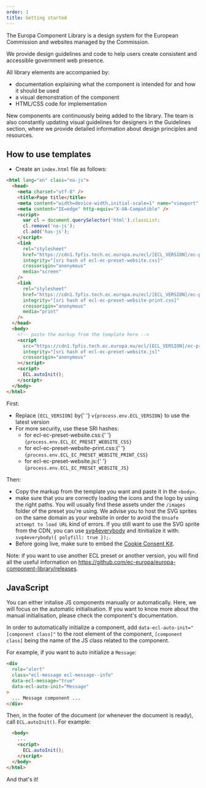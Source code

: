 ```yaml
---
order: 1
title: Getting started
---
```


The Europa Component Library is a design system for the European Commission and websites managed by the Commission.

We provide design guidelines and code to help users create consistent and accessible government web presence.

All library elements are accompanied by:

- documentation explaining what the component is intended for and how it should be used
- a visual demonstration of the component
- HTML/CSS code for implementation

New components are continuously being added to the library. The team is also constantly updating visual guidelines for designers in the Guidelines section, where we provide detailed information about design principles and resources.

## How to use templates

- Create an `index.html` file as follows:

```html
<html lang="en" class="no-js">
  <head>
    <meta charset="utf-8" />
    <title>Page title</title>
    <meta content="width=device-width,initial-scale=1" name="viewport" />
    <meta content="IE=edge" http-equiv="X-UA-Compatible" />
    <script>
      var cl = document.querySelector('html').classList;
      cl.remove('no-js');
      cl.add('has-js');
    </script>
    <link
      rel="stylesheet"
      href="https://cdn1.fpfis.tech.ec.europa.eu/ecl/[ECL_VERSION]/ec-preset-website/styles/ecl-ec-preset-website.css"
      integrity="[sri hash of ecl-ec-preset-website.css]"
      crossorigin="anonymous"
      media="screen"
    />
    <link
      rel="stylesheet"
      href="https://cdn1.fpfis.tech.ec.europa.eu/ecl/[ECL_VERSION]/ec-preset-website/styles/ecl-ec-preset-website-print.css"
      integrity="[sri hash of ecl-ec-preset-website-print.css]"
      crossorigin="anonymous"
      media="print"
    />
  </head>
  <body>
    <!-- paste the markup from the template here -->
    <script
      src="https://cdn1.fpfis.tech.ec.europa.eu/ecl/[ECL_VERSION]/ec-preset-website/scripts/ecl-ec-preset-website.js"
      integrity="[sri hash of ecl-ec-preset-website.js]"
      crossorigin="anonymous"
    ></script>
    <script>
      ECL.autoInit();
    </script>
  </body>
</html>
```

First:

<ul>
  <li>
    Replace <code>[ECL_VERSION]</code> by{' '}
    <code>v{process.env.ECL_VERSION}</code> to use the latest version
  </li>
  <li>
    For more security, use these SRI hashes:
    <ul>
      <li>
        for ecl-ec-preset-website.css:{' '}
        <code>{process.env.ECL_EC_PRESET_WEBSITE_CSS}</code>
      </li>
      <li>
        for ecl-ec-preset-website-print.css:{' '}
        <code>{process.env.ECL_EC_PRESET_WEBSITE_PRINT_CSS}</code>
      </li>
      <li>
        for ecl-ec-preset-website.js:{' '}
        <code>{process.env.ECL_EC_PRESET_WEBSITE_JS}</code>
      </li>
    </ul>
  </li>
</ul>

Then:

- Copy the markup from the template you want and paste it in the `<body>`.
- make sure that you are correctly loading the icons and the logo by using the right paths. You will usually find these assets under the `/images` folder of the preset you're using. We advise you to host the SVG sprites on the same domain as your website in order to avoid the `Unsafe attempt to load URL` kind of errors. If you still want to use the SVG sprite from the CDN, you can use [svg4everybody](https://github.com/jonathantneal/svg4everybody) and itinitialize it with: `svg4everybody({ polyfill: true });`.
- Before going live, make sure to embed the [Cookie Consent Kit](https://webgate.ec.europa.eu/fpfis/wikis/display/webtools/Cookie%20Consent%20Kit%20-%20Technical%20details).

Note: if you want to use another ECL preset or another version, you will find all the useful information on https://github.com/ec-europa/europa-component-library/releases.

## JavaScript

You can either initalise JS components manually or automatically. Here, we will focus on the automatic initialisation. If you want to know more about the manual initialisation, please check the component's documentation.

In order to automatically initialize a component, add `data-ecl-auto-init="[component class]"` to the root element of the component, `[component class]` being the name of the JS class related to the component.

For example, if you want to auto initialize a `Message`:

```html
<div
  role="alert"
  class="ecl-message ecl-message--info"
  data-ecl-message="true"
  data-ecl-auto-init="Message"
>
  ... Message component ...
</div>
```

Then, in the footer of the document (or whenever the document is ready), call `ECL.autoInit()`. For example:

```html
  <body>
    ...
    <script>
      ECL.autoInit();
    </script>
  </body>
</html>
```

And that's it!
